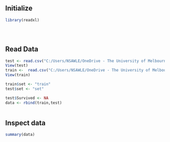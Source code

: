 ## Initialize
```r
library(readxl)





```
## Read Data 
```r

test <- read.csv("C:/Users/NSAWLE/OneDrive - The University of Melbourne/Desktop/R/test.csv")
View(test)
train <-  read.csv("C:/Users/NSAWLE/OneDrive - The University of Melbourne/Desktop/R/train.csv")
View(train)

train$set <- "train"
test$set <- "set"

test$Survived <- NA
data <- rbind(train,test) 



```
## Inspect data
```r
summary(data)
```




